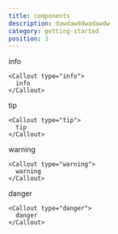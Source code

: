 ```yaml
---
title: components
description: dawdawddwadawdw 
category: getting-started
position: 3
---
```


<Callout type="info">
  info
</Callout>

```astro
<Callout type="info">
  info
</Callout>
```

<Callout type="tip">
  tip
</Callout>

```astro
<Callout type="tip">
  tip
</Callout>
```

<Callout type="warning">
  warning
</Callout>

```astro
<Callout type="warning">
  warning
</Callout>
```


<Callout type="danger">
  danger
</Callout>

```astro
<Callout type="danger">
  danger
</Callout>
```

